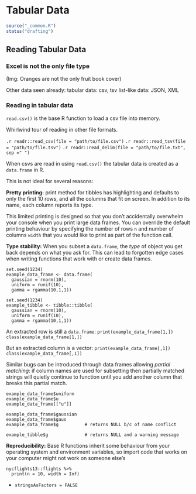 # Tabular Data {#data-tabular}

```r
source("_common.R")
status("drafting")
```

## Reading Tabular Data

### Excel is not the only file type

(Img: Oranges are not the only fruit book cover)

Other data seen already: 
tabular data: csv, tsv
list-like data: JSON, XML

### Reading in tabular data 

`read.csv()` is the base R function to load a csv file into memory. 

Whirlwind tour of reading in other file formats. 

`.r readr::read_csv(file = "path/to/file.csv")`
`.r readr::read_tsv(file = "path/to/file.tsv")`
`.r readr::read_delim(file = "path/to/file.txt", sep =" ")`

When csvs are read in using `read.csv()` the tabular data is created as a `data.frame` in R. 

This is not ideal for several reasons: 

**Pretty printing:** print method for tibbles has highlighting and defaults to only the first 10 rows, and all the columns that fit on screen. In addition to its name, each column reports its type.

This limited printing is designed so that you don’t accidentally overwhelm your console when you print large data frames. You can override the default printing behaviour by specifying the number of rows `n` and number of columns `width` that you would like to print as part of the function call. 

**Type stability:** When you subset a `data.frame`, the _type_ of object you get back depends on what you ask for. This can lead to forgotten edge cases when writing functions that work with or create data frames. 

```
set.seed(1234)
example_data_frame <- data.frame(
  gaussian = rnorm(10), 
  uniform = runif(10), 
  gamma = rgamma(10,1,1))

set.seed(1234)
example_tibble <- tibble::tibble(
  gaussian = rnorm(10),
  uniform = runif(10),
  gamma = rgamma(10,1,1))
```

An extracted row is still a `data.frame`: 
`print(example_data_frame[1,])`
`class(example_data_frame[1,])`

But an extracted column is a vector: 
`print(example_data_frame[,1])`
`class(example_data_frame[,1])`

Similar bugs can be introduced through data frames allowing _partial matching_: if column names are used for subsetting then partially matched strings will quietly continue to function until you add another column that breaks this partial match. 

```
example_data_frame$uniform
example_data_frame$u
example_data_frame[["u"]]

example_data_frame$gaussian
example_data_frame$gaus
example_data_frame$g          # returns NULL b/c of name conflict

example_tibble$g              # returns NULL and a warning message
```

**Reproducibility:** Base R functions inherit some behaviour from your operating system and environment variables, so import code that works on your computer might not work on someone else’s




```
nycflights13::flights %>% 
  print(n = 10, width = Inf)
```
 
- `stringsAsFactors = FALSE`

